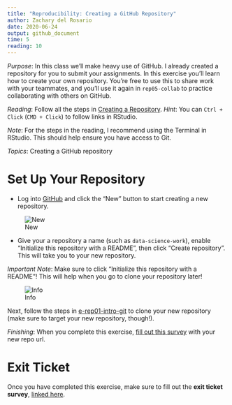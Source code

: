 ```yaml
---
title: "Reproducibility: Creating a GitHub Repository"
author: Zachary del Rosario
date: 2020-06-24
output: github_document
time: 5
reading: 10
---
```


*Purpose*: In this class we'll make heavy use of GitHub. I already created a repository for you to submit your assignments. In this exercise you'll learn how to create your own repository. You're free to use this to share work with your teammates, and you'll use it again in `rep05-collab` to practice collaborating with others on GitHub.

*Reading*: Follow all the steps in [Creating a Repository](https://swcarpentry.github.io/git-novice/03-create/index.html). *Hint*: You can `Ctrl + Click` (`CMD + Click`) to follow links in RStudio.

*Note*: For the steps in the reading, I recommend using the Terminal in RStudio. This should help ensure you have access to Git.

*Topics*: Creating a GitHub repository

# Set Up Your Repository
<!-- -------------------------------------------------- -->

- Log into [GitHub](https://github.com/) and click the "New" button to start creating a new repository.

![New](./images/rep02-new.png)

- Give your a repository a name (such as `data-science-work`), enable "Initialize this repository with a README", then click "Create repository". This will take you to your new repository.

*Important Note*: Make sure to click "Initialize this repository with a README"! This will help when you go to clone your repository later!

![Info](./images/rep02-info-readme.png)

Next, follow the steps in [e-rep01-intro-git](https://github.com/zdelrosario/data-science-curriculum/blob/master/exercises/e-rep01-intro-git.md) to clone your new repository (make sure to target your new repository, though!).

*Finishing*: When you complete this exercise, [fill out this survey](https://forms.gle/Cvr8tUt3hRoLFb4C7) with your new repo url.

<!-- include-exit-ticket -->
# Exit Ticket
<!-- -------------------------------------------------- -->

Once you have completed this exercise, make sure to fill out the **exit ticket survey**, [linked here](https://docs.google.com/forms/d/e/1FAIpQLSeuq2LFIwWcm05e8-JU84A3irdEL7JkXhMq5Xtoalib36LFHw/viewform?usp=pp_url&entry.693978880=e-rep02-create-assignment.Rmd).
